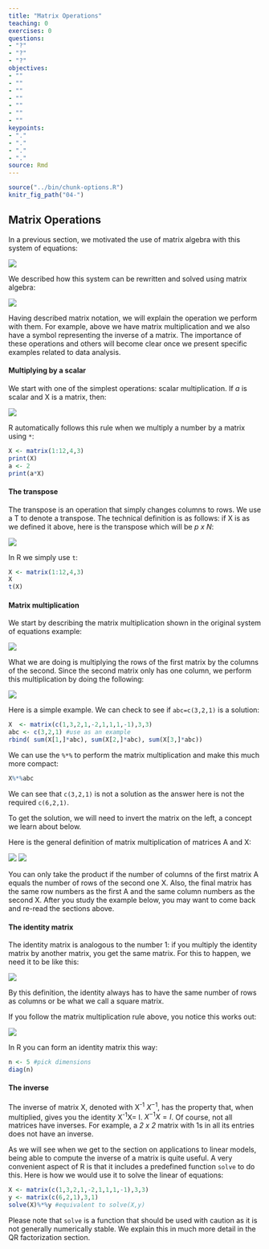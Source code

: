 ```yaml
---
title: "Matrix Operations"
teaching: 0
exercises: 0
questions:
- "?"
- "?"
- "?"
objectives:
- ""
- ""
- ""
- ""
- ""
- ""
- ""
keypoints:
- "."
- "."
- "."
- "."
source: Rmd
---
```


```r
source("../bin/chunk-options.R")
knitr_fig_path("04-")
```

## Matrix Operations

In a previous section, we motivated the use of matrix algebra with this system of equations:

![](../fig/03-system-linear-equations.png)

We described how this system can be rewritten and solved using matrix algebra:

![](../fig/03-matrix-alg-notation.png)

Having described matrix notation, we will explain the operation we perform with them. For example, above we have matrix multiplication and we also have a symbol representing the inverse of a matrix. The importance of these operations and others will become clear once we present specific examples related to data analysis.

#### Multiplying by a scalar

We start with one of the simplest operations: scalar multiplication. If <i>a</i> is scalar and &Chi; is a matrix, then:

![](../fig/04-multiply-matrix-by-scalar.png)

R automatically follows this rule when we multiply a number by a matrix using `*`:

```r
X <- matrix(1:12,4,3)
print(X)
a <- 2
print(a*X)
```


#### The transpose

The transpose is an operation that simply changes columns to rows. We use a &Tau; to denote a transpose. The technical definition is as follows: if &Chi; is as we defined it above, here is the transpose which will be <i>p x N</i>:

![](../fig/04-transpose-matrix.png)

In R we simply use `t`:

```r
X <- matrix(1:12,4,3)
X
t(X)
```

#### Matrix multiplication

We start by describing the matrix multiplication shown in the original system of equations example:

![](../fig/03-system-linear-equations.png)

What we are doing is multiplying the rows of the first matrix by the columns of the second. Since the second matrix only has one column, we perform this multiplication by doing the following:

![](../fig/04-matrix-multiplication.png)

Here is a simple example. We can check to see if `abc=c(3,2,1)` is a solution:

```r
X  <- matrix(c(1,3,2,1,-2,1,1,1,-1),3,3)
abc <- c(3,2,1) #use as an example
rbind( sum(X[1,]*abc), sum(X[2,]*abc), sum(X[3,]*abc))
```

We can use the `%*%` to perform the matrix multiplication and make this much more compact:

```r
X%*%abc
```


We can see that `c(3,2,1)` is not a solution as the answer here is not the required `c(6,2,1)`.

To get the solution, we will need to invert the matrix on the left, a concept we learn about below.

Here is the general definition of matrix multiplication of matrices &Alpha; and &Chi;:

![](../fig/04-AX-matrix.png)
![](../fig/04-equals-sigma-ax-matrix.png)

You can only take the product if the number of columns of the first matrix &Alpha; equals the number of rows of the second one &Chi;. Also, the final matrix has the same row numbers as the first &Alpha; and the same column numbers as the second &Chi;. 
After you study the example below, you may want to come back and re-read the sections above.

#### The identity matrix

The identity matrix is analogous to the number 1: if you multiply the identity matrix by another matrix, you get the same matrix. For this to happen, we need it to be like this:

![](../fig/04-identity-matrix.png)

By this definition, the identity always has to have the same number of rows as columns or be what we call a square matrix.

If you follow the matrix multiplication rule above, you notice this works out:

![](../fig/04-X-times-identity-matrix.png)

In R you can form an identity matrix this way:
```r
n <- 5 #pick dimensions
diag(n)
```

#### The inverse

The inverse of matrix &Chi;, denoted with &Chi;<sup>-1</sup>  $X^{-1}$, has the property that, when multiplied, gives you the identity &Chi;<sup>-1</sup>&Chi;= I. $X^{-1}X=I$. Of course, not all matrices have inverses. For example, a <i>2 x 2</i> matrix with 1s in all its entries does not have an inverse. 

As we will see when we get to the section on applications to linear models, being able to compute the inverse of a matrix is quite useful. A very convenient aspect of R is that it includes a predefined function `solve` to do this. Here is how we would use it to solve the linear of equations:

```r
X <- matrix(c(1,3,2,1,-2,1,1,1,-1),3,3)
y <- matrix(c(6,2,1),3,1)
solve(X)%*%y #equivalent to solve(X,y)
```

Please note that `solve` is a function that should be used with caution as it is not generally numerically stable. We explain this in much more detail in the QR factorization section. 
